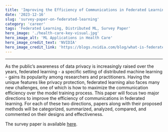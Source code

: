 ```yaml
---
title: 'Improving the Efficiency of Communications in Federated Learning'
date: '2023-12-16'
slug: 'survey-paper-on-federated-learning'
category: 'career'
tags: 'Federated Learning, Distributed ML, Survey Paper'
hero_image: './health-care-key-visual.jpg'
hero_image_alt: 'ML Applications in Health Care'
hero_image_credit_text: 'NVIDIA'
hero_image_credit_link: 'https://blogs.nvidia.com/blog/what-is-federated-learning/'
---
```


---

As the public’s awareness of data privacy is increasingly raised over the years, federated learning - a specific setting of distributed machine learning - gains its popularity among researchers and practitioners. Having the unique features like privacy protection, federated learning also faces many new challenges, one of which is how to maximize the communication efficiency over the model training process. This paper will focus two major directions to improve the efficiency of communications in federated learning. For each of these two directions, papers along with their proposed methods will be categorized, summarized, analyzed, compared, and commented on their designs and effectiveness.

The survey paper is available [here](https://drive.google.com/file/d/1urhJii9LsZ0a8kCHUnXi8JN3qcd6GS2B/view?usp=drive_link).